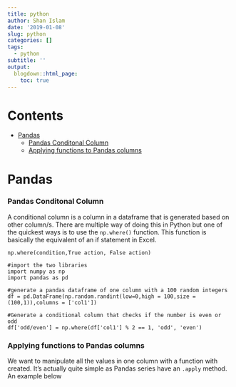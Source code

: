 ```yaml
---
title: python
author: Shan Islam
date: '2019-01-08'
slug: python
categories: []
tags:
  - python
subtitle: ''
output:
  blogdown::html_page:
    toc: true
---
```



# Contents
- [Pandas](#Pandas)
  * [Pandas Conditonal Column](###Pandas%20Conditonal%20Column)
  * [Applying functions to Pandas columns](###Applying%20functions%20to%20Pandas%20columns)


# Pandas
### Pandas Conditonal Column

A conditional column is a column in a dataframe that is generated based on other column/s. There are multiple way of doing this in Python but one of the quickest ways is to use the `np.where()` function. This function is basically the equivalent of an if statement in Excel.

`np.where(condition,True action, False action)`

``` 
#import the two libraries
import numpy as np
import pandas as pd

#generate a pandas dataframe of one column with a 100 random integers
df = pd.DataFrame(np.random.randint(low=0,high = 100,size = (100,1)),columns = ['col1'])

#Generate a conditional column that checks if the number is even or odd
df['odd/even'] = np.where(df['col1'] % 2 == 1, 'odd', 'even')
```
    
### Applying functions to Pandas columns

We want to manipulate all the values in one column with a function with created. It's actually quite simple as Pandas series have an `.apply` method. An example below

